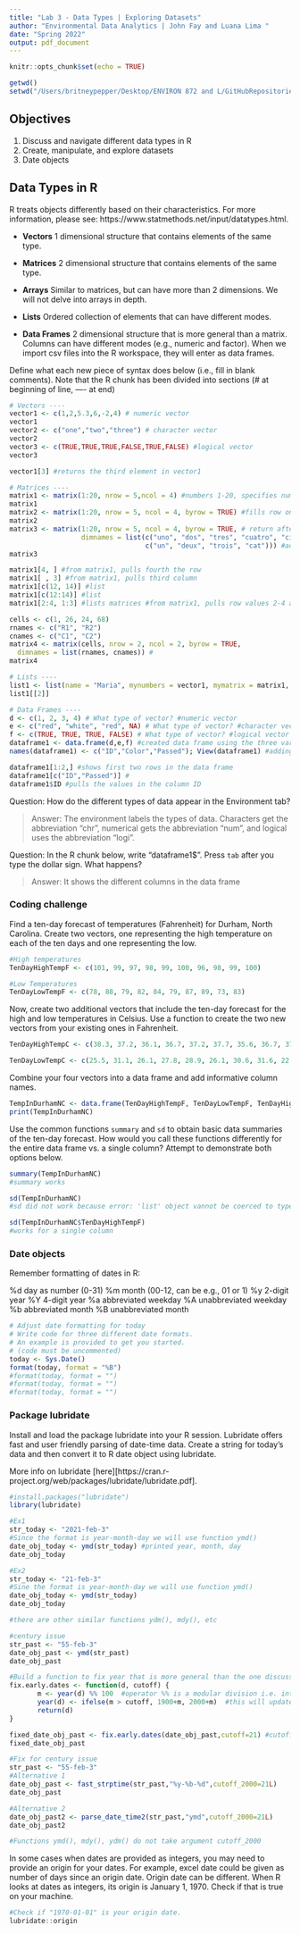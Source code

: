 ```yaml
---
title: "Lab 3 - Data Types | Exploring Datasets"
author: "Environmental Data Analytics | John Fay and Luana Lima "
date: "Spring 2022"
output: pdf_document
---
```


```r
knitr::opts_chunk$set(echo = TRUE)

getwd()
setwd("/Users/britneypepper/Desktop/ENVIRON 872 and L/GitHubRepositories/Environmental_Data_Analytics_2022/Lessons")
```

## Objectives
1. Discuss and navigate different data types in R
2. Create, manipulate, and explore datasets
3. Date objects

## Data Types in R
R treats objects differently based on their characteristics. For more information, please see: https://www.statmethods.net/input/datatypes.html. 

* **Vectors** 1 dimensional structure that contains elements of the same type.

* **Matrices** 2 dimensional structure that contains elements of the same type.

* **Arrays** Similar to matrices, but can have more than 2 dimensions. We will not delve into arrays in depth.

* **Lists** Ordered collection of elements that can have different modes.

* **Data Frames** 2 dimensional structure that is more general than a matrix. Columns can have different modes (e.g., numeric and factor). When we import csv files into the R workspace, they will enter as data frames.

Define what each new piece of syntax does below (i.e., fill in blank comments). Note that the R chunk has been divided into sections (# at beginning of line, ---- at end)
```r
# Vectors ----
vector1 <- c(1,2,5.3,6,-2,4) # numeric vector
vector1
vector2 <- c("one","two","three") # character vector
vector2
vector3 <- c(TRUE,TRUE,TRUE,FALSE,TRUE,FALSE) #logical vector
vector3

vector1[3] #returns the third element in vector1

# Matrices ----
matrix1 <- matrix(1:20, nrow = 5,ncol = 4) #numbers 1-20, specifies number of rows, specifies number of columns #fills out column one first then two, then three... 
matrix1
matrix2 <- matrix(1:20, nrow = 5, ncol = 4, byrow = TRUE) #fills row one first then row two, then three..
matrix2
matrix3 <- matrix(1:20, nrow = 5, ncol = 4, byrow = TRUE, # return after comma continues the line
                  dimnames = list(c("uno", "dos", "tres", "cuatro", "cinco"), 
                                  c("un", "deux", "trois", "cat"))) #added names to the rows and columns
matrix3

matrix1[4, ] #from matrix1, pulls fourth the row
matrix1[ , 3] #from matrix1, pulls third column
matrix1[c(12, 14)] #list
matrix1[c(12:14)] #list
matrix1[2:4, 1:3] #lists matrices #from matrix1, pulls row values 2-4 and column values 1-3

cells <- c(1, 26, 24, 68)
rnames <- c("R1", "R2")
cnames <- c("C1", "C2") 
matrix4 <- matrix(cells, nrow = 2, ncol = 2, byrow = TRUE,
  dimnames = list(rnames, cnames)) # 
matrix4

# Lists ---- 
list1 <- list(name = "Maria", mynumbers = vector1, mymatrix = matrix1, age = 5.3); list1
list1[[2]]

# Data Frames ----
d <- c(1, 2, 3, 4) # What type of vector? #numeric vector
e <- c("red", "white", "red", NA) # What type of vector? #character vector
f <- c(TRUE, TRUE, TRUE, FALSE) # What type of vector? #logical vector
dataframe1 <- data.frame(d,e,f) #created data frame using the three variables
names(dataframe1) <- c("ID","Color","Passed"); View(dataframe1) #adding colum titles

dataframe1[1:2,] #shows first two rows in the data frame
dataframe1[c("ID","Passed")] # 
dataframe1$ID #pulls the values in the column ID

```
Question: How do the different types of data appear in the Environment tab?

> Answer: The environment labels the types of data. Characters get the abbreviation "chr", numerical gets the abbreviation "num", and logical uses the abbreviation "logi".

Question: In the R chunk below, write "dataframe1$". Press `tab` after you type the dollar sign. What happens?

> Answer: It shows the different columns in the data frame




### Coding challenge

Find a ten-day forecast of temperatures (Fahrenheit) for Durham, North Carolina. Create two vectors, one representing the high temperature on each of the ten days and one representing the low.

```r
#High temperatures
TenDayHighTempF <- c(101, 99, 97, 98, 99, 100, 96, 98, 99, 100)

#Low Temperatures
TenDayLowTempF <- c(78, 88, 79, 82, 84, 79, 87, 89, 73, 83)

```

Now, create two additional vectors that include the ten-day forecast for the high and low temperatures in Celsius. Use a function to create the two new vectors from your existing ones in Fahrenheit.

```r
TenDayHighTempC <- c(38.3, 37.2, 36.1, 36.7, 37.2, 37.7, 35.6, 36.7, 37.2, 37.7)

TenDayLowTempC <- c(25.5, 31.1, 26.1, 27.8, 28.9, 26.1, 30.6, 31.6, 22.8, 28.3)

```

Combine your four vectors into a data frame and add informative column names.

```r

TempInDurhamNC <- data.frame(TenDayHighTempF, TenDayLowTempF, TenDayHighTempC, TenDayLowTempC)
print(TempInDurhamNC)

```

Use the common functions `summary` and `sd` to obtain basic data summaries of the ten-day forecast. How would you call these functions differently for the entire data frame vs. a single column? Attempt to demonstrate both options below.

```r
summary(TempInDurhamNC)
#summary works

sd(TempInDurhamNC)
#sd did not work because error: 'list' object vannot be coerced to type 'double'

sd(TempInDurhamNC$TenDayHighTempF)
#works for a single column

```

### Date objects

Remember formatting of dates in R: 

%d  day as number (0-31)
%m  month (00-12, can be e.g., 01 or 1)
%y  2-digit year
%Y  4-digit year
%a  abbreviated weekday
%A  unabbreviated weekday
%b  abbreviated month
%B  unabbreviated month

```r
# Adjust date formatting for today
# Write code for three different date formats. 
# An example is provided to get you started.
# (code must be uncommented)
today <- Sys.Date()
format(today, format = "%B")
#format(today, format = "")
#format(today, format = "")
#format(today, format = "")

```


### Package lubridate

Install and load the package lubridate into your R session. Lubridate offers fast and user friendly parsing of date-time data. Create a string for today's data and then convert it to R date object using lubridate.

More info on lubridate [here][https://cran.r-project.org/web/packages/lubridate/lubridate.pdf].

```r
#install.packages("lubridate")
library(lubridate)

#Ex1
str_today <- "2021-feb-3"
#Since the format is year-month-day we will use function ymd()
date_obj_today <- ymd(str_today) #printed year, month, day
date_obj_today

#Ex2
str_today <- "21-feb-3"
#Sine the format is year-month-day we will use function ymd()
date_obj_today <- ymd(str_today)
date_obj_today

#there are other similar functions ydm(), mdy(), etc
```

```r
#century issue
str_past <- "55-feb-3"
date_obj_past <- ymd(str_past)
date_obj_past

#Build a function to fix year that is more general than the one discussed in the lesson
fix.early.dates <- function(d, cutoff) {
       m <- year(d) %% 100  #operator %% is a modular division i.e. integer-divide year(d) by 100 and returns the remainder 
       year(d) <- ifelse(m > cutoff, 1900+m, 2000+m)  #this will update year(d), year() is a function that returns the year for a data object
       return(d)
}

fixed_date_obj_past <- fix.early.dates(date_obj_past,cutoff=21) #cutoff could be the current year to be more general or any other depending on data set 
fixed_date_obj_past
```

```r
#Fix for century issue
str_past <- "55-feb-3"
#Alternative 1
date_obj_past <- fast_strptime(str_past,"%y-%b-%d",cutoff_2000=21L)
date_obj_past

#Alternative 2
date_obj_past2 <- parse_date_time2(str_past,"ymd",cutoff_2000=21L)
date_obj_past2

#Functions ymd(), mdy(), ydm() do not take argument cutoff_2000
```

In some cases when dates are provided as integers, you may need to provide an origin for your dates. For example, excel date could be given as number of days since an origin date. Origin date can be different. When R looks at dates as integers, its origin is January 1, 1970. Check if that is true on your machine. 

```r
#Check if "1970-01-01" is your origin date.
lubridate::origin

```